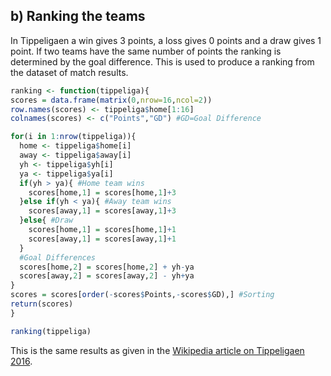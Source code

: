 ## b) Ranking the teams
In Tippeligaen a win gives 3 points, a loss gives 0 points and a draw gives 1 point. If two teams have the same number of points the ranking is determined by the goal difference. This is used to produce a ranking from the dataset of match results. 
```r
ranking <- function(tippeliga){
scores = data.frame(matrix(0,nrow=16,ncol=2))
row.names(scores) <- tippeliga$home[1:16]
colnames(scores) <- c("Points","GD") #GD=Goal Difference

for(i in 1:nrow(tippeliga)){
  home <- tippeliga$home[i]
  away <- tippeliga$away[i]
  yh <- tippeliga$yh[i]
  ya <- tippeliga$ya[i]
  if(yh > ya){ #Home team wins
    scores[home,1] = scores[home,1]+3
  }else if(yh < ya){ #Away team wins
    scores[away,1] = scores[away,1]+3
  }else{ #Draw
    scores[home,1] = scores[home,1]+1
    scores[away,1] = scores[away,1]+1
  }
  #Goal Differences
  scores[home,2] = scores[home,2] + yh-ya
  scores[away,2] = scores[away,2] - yh+ya
}
scores = scores[order(-scores$Points,-scores$GD),] #Sorting
return(scores)
}
```

```r
ranking(tippeliga)
```
This is the same results as given in the [Wikipedia article on Tippeligaen 2016](https://en.wikipedia.org/wiki/2016_Tippeligaen). 
